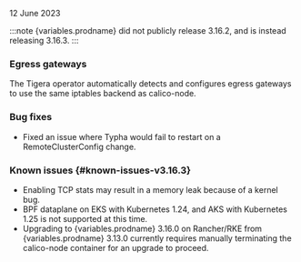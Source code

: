 
12 June 2023

:::note
{variables.prodname} did not publicly release 3.16.2, and is instead releasing 3.16.3.
:::

### Egress gateways

The Tigera operator automatically detects and configures egress gateways to use the same iptables backend as calico-node.

### Bug fixes
- Fixed an issue where Typha would fail to restart on a RemoteClusterConfig change.

### Known issues {#known-issues-v3.16.3}

- Enabling TCP stats may result in a memory leak because of a kernel bug.
- BPF dataplane on EKS with Kubernetes 1.24, and AKS with Kubernetes 1.25 is not supported at this time.
- Upgrading to {variables.prodname} 3.16.0 on Rancher/RKE from {variables.prodname} 3.13.0 currently requires manually terminating the calico-node container for an upgrade to proceed.